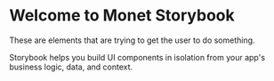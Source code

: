 
<Meta title="Introduction" />

# Welcome to Monet Storybook

These are elements that are trying to get the user to do something.

Storybook helps you build UI components in isolation from your app's business logic, data, and context.
